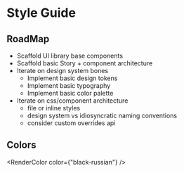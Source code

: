 
<Meta title="Style Guide" />

# Style Guide

## RoadMap

- Scaffold UI library base components
- Scaffold basic Story + component architecture
- Iterate on design system bones
    - Implement basic design tokens
    - Implement basic typography
    - Implement basic color palette
- Iterate on css/component architecture
    - file or inline styles
    - design system vs idiosyncratic naming conventions
    - consider custom overrides api



## Colors

<RenderColor color={"black-russian"} />